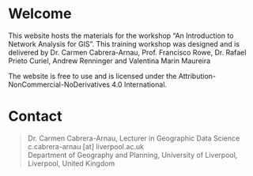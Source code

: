 # Welcome {.unnumbered}

This website hosts the materials for the workshop "An Introduction to Network Analysis for GIS". This training workshop was designed and is delivered by Dr. Carmen Cabrera-Arnau, Prof. Francisco Rowe, Dr. Rafael Prieto Curiel, Andrew Renninger and Valentina Marin Maureira

The website is free to use and is licensed under the Attribution-NonCommercial-NoDerivatives 4.0 International.


# Contact {.unnumbered}

> | Dr. Carmen Cabrera-Arnau, Lecturer in Geographic Data Science
> | c.cabrera-arnau \[at\] liverpool.ac.uk
> | Department of Geography and Planning, University of Liverpool, Liverpool, United Kingdom
